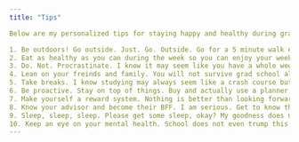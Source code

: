 ```yaml
---
title: "Tips"

Below are my personalized tips for staying happy and healthy during grad school. 

1. Be outdoors! Go outside. Just. Go. Outside. Go for a 5 minute walk even. Just be outside as much as you can. 
2. Eat as healthy as you can during the week so you can enjoy your weekends eating and drinking whatever you want. Trust me, this works!
3. Do. Not. Procrastinate. I know it may seem like you have a whole week to get it done but trust me when I say 5 days go by fast. Just lean on time management and get it done!
4. Lean on your freinds and family. You will not survive grad school alone. Call that old friend, call your mom or dad, call your significant other. Better yet, go see them! Quality time trumpts beling alone. 
5. Take breaks. I know studying may always seem like a crash course but just please take 5 mins and go pee?! Maybe have a granola bar?! Oh, and unclench that jaw. 
6. Be proactive. Stay on top of things. Buy and actually use a planner. Keep track of your mental health. Sleep well. Eat 3 meals a day please. 
7. Make yourself a reward system. Nothing is better than looking forward to something. Everytime you do something big for yourself educationally, have a treat in mind you get to get yourself as a reward. 
8. Know your advisor and become their BFF. I am serious. Get to know them, see them frequently, talk to them often. There is going to be no one who helps you like they do. 
9. Sleep, sleep, sleep. Please get some sleep, okay? My goodness does no one sleep in college. Especially grad school! Even just a 15 minute power nap could change your day. 
10. Keep an eye on your mental health. School does not even trump this. Do not push yourself so hard that you crash. Graduate school may be importnant, but nothing is more importnant that your life. See someone if needed. Reach out if needed. 
---
```

